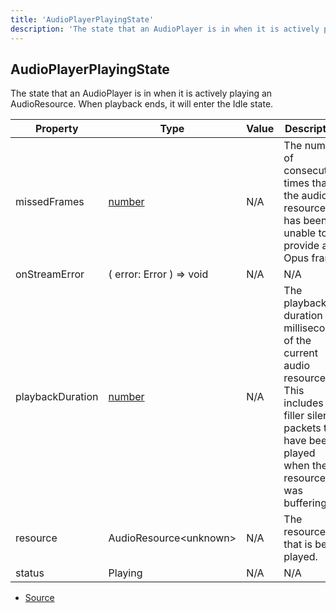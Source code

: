 ```yaml
---
title: 'AudioPlayerPlayingState'
description: 'The state that an AudioPlayer is in when it is actively playing an AudioResource. When playback ends, it will enter the Idle state.'
---
```


## AudioPlayerPlayingState

The state that an AudioPlayer is in when it is actively playing an AudioResource. When playback ends,
it will enter the Idle state.

| Property         | Type                                                                                              | Value | Description                                                                                                                                                      |
| ---------------- | ------------------------------------------------------------------------------------------------- | ----- | ---------------------------------------------------------------------------------------------------------------------------------------------------------------- |
| missedFrames     | [number](https://developer.mozilla.org/en-US/docs/Web/JavaScript/Reference/Global_Objects/Number) | N/A   | The number of consecutive times that the audio resource has been unable to provide an Opus frame.                                                                |
| onStreamError    | ( error: Error ) => void                                                                          | N/A   | N/A                                                                                                                                                              |
| playbackDuration | [number](https://developer.mozilla.org/en-US/docs/Web/JavaScript/Reference/Global_Objects/Number) | N/A   | The playback duration in milliseconds of the current audio resource. This includes filler silence packets that have been played when the resource was buffering. |
| resource         | AudioResource\<unknown>                                                                           | N/A   | The resource that is being played.                                                                                                                               |
| status           | Playing                                                                                           | N/A   | N/A                                                                                                                                                              |

- [Source](https://github.com/androz2091/discord-player/blob/ce04b3f4c6671029ce4d4aa9090e56ac7e7f5666/packages/discord-voip/src/audio/AudioPlayer.ts#L104)
